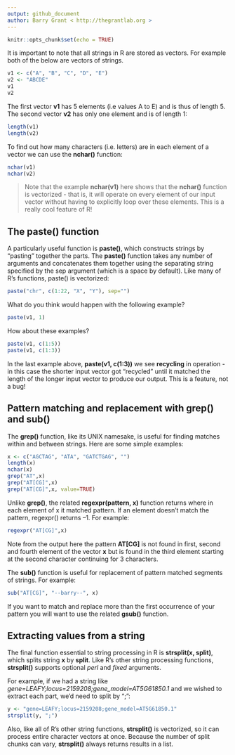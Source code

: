 ```yaml
---
output: github_document
author: Barry Grant < http://thegrantlab.org >
---
```


```r
knitr::opts_chunk$set(echo = TRUE)
```

It is important to note that all strings in R are stored as vectors. For example both of the below are vectors of strings.

```r
v1 <- c("A", "B", "C", "D", "E")
v2 <- "ABCDE"
v1
v2
```

The first vector **v1** has 5 elements (i.e values A to E) and is thus of length 5. The second vector **v2** has only one element and is of length 1:

```r
length(v1)
length(v2)
```

To find out how many characters (i.e. letters) are in each element of a vector we can use the **nchar()** function:

```r
nchar(v1)
nchar(v2)
```

> Note that the example **nchar(v1)** here shows that the **nchar()** function is vectorized - that is, it will operate on every element of our input vector without having to explicitly loop over these elements. This is a really cool feature of R!

## The paste() function

A particularly useful function is **paste()**, which constructs strings by “pasting” together the parts. The  **paste()** function takes any number of arguments and concatenates them together using the separating string specified by the sep argument (which is a space by default). Like many of R’s functions, paste() is vectorized:


```r
paste("chr", c(1:22, "X", "Y"), sep="")
```

What do you think would happen with the following example?

```r
paste(v1, 1)
```

How about these examples?

```r
paste(v1, c(1:5))
paste(v1, c(1:3))
```

In the last example above, **paste(v1, c(1:3))** we see **recycling** in operation - in this case the shorter input vector got "recycled" until it matched the length of the longer input vector to produce our output. This is a feature, not a bug! 

## Pattern matching and replacement with grep() and sub()
The **grep()** function, like its UNIX namesake, is useful for finding matches within and between strings. Here are some simple examples:

```r
x <- c("AGCTAG", "ATA", "GATCTGAG", "")
length(x)
nchar(x)
grep("AT",x)
grep("AT[CG]",x)
grep("AT[CG]",x, value=TRUE)
```


Unlike **grep()**, the related **regexpr(pattern, x)** function returns where in each element of x it matched pattern. If an element doesn’t match the pattern, regexpr() returns –1. For example:

```r
regexpr("AT[CG]",x)
```

Note from the output here the pattern **AT[CG]** is not found in first, second and fourth element of the vector **x** but is found in the third element starting at the second character continuing for 3 characters.

The **sub()** function is useful for replacement of pattern matched segments of strings. For example:

```r
sub("AT[CG]", "--barry--", x)
```

If you want to match and replace more than the first occurrence of your pattern you will want to use the related **gsub()** function.

## Extracting values from a string
The final function essential to string processing in R is **strsplit(x, split)**, which splits string **x** by **split**. Like R’s other string processing functions, **strsplit()** supports optional *perl* and *fixed* arguments.

For example, if we had a string like *gene=LEAFY;locus=2159208;gene_model=AT5G61850.1* and we wished to extract each part, we’d need to split by “;”:

```r
y <- "gene=LEAFY;locus=2159208;gene_model=AT5G61850.1"
strsplit(y, ";")
```

Also, like all of R’s other string functions, **strsplit()** is vectorized, so it can process entire character vectors at once. Because the number of split chunks can vary, **strsplit()** always returns results in a list.

